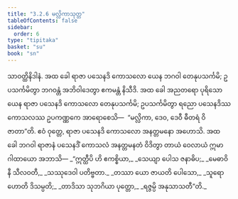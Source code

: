```yaml
---
title: "3.2.6 မလ္လိကာသုတ္တ"
tableOfContents: false
sidebar:
  order: 6
type: "tipitaka"
basket: "su"
book: "sn"
---
```



<DynamicBreadcrumb />

<Division number="127" book="sn" e="ch" v="18" p="298">

<Paragraph number="672" book="sn">
သာဝတ္ထိနိဒါနံ. အထ ခေါ ရာဇာ ပသေနဒိ ကောသလော ယေန ဘဂဝါ တေနုပသင်္ကမိ; ဥပသင်္ကမိတွာ ဘဂဝန္တံ အဘိဝါဒေတွာ ဧကမန္တံ နိသီဒိ. အထ ခေါ အညတရော ပုရိသော ယေန ရာဇာ ပသေနဒိ ကောသလော တေနုပသင်္ကမိ; ဥပသင်္ကမိတွာ ရညော ပသေနဒိဿ ကောသလဿ ဥပကဏ္ဏကေ အာရောစေသိ—  “မလ္လိကာ, ဒေဝ, ဒေဝီ ဓီတရံ ဝိဇာတာ”တိ. ဧဝံ ဝုတ္တေ, ရာဇာ ပသေနဒိ ကောသလော အနတ္တမနော အဟောသိ.
</Paragraph>

<Paragraph number="673" book="sn">
အထ ခေါ ဘဂဝါ ရာဇာနံ ပသေနဒိံ ကောသလံ အနတ္တမနတံ ဝိဒိတွာ တာယံ ဝေလာယံ ဣမာ ဂါထာယော အဘာသိ—
</Paragraph>

<Paragraph number="674" type="verses" book="sn">
_“ဣတ္ထီပိ ဟိ ဧကစ္စိယာ,_  
_သေယျာ ပေါသ ဇနာဓိပ;_  
_မေဓာဝိနီ သီလဝတီ,_  
_သဿုဒေဝါ ပတိဗ္ဗတာ._  

</Paragraph>

<Paragraph number="675" type="verses" book="sn">
_တဿာ ယော ဇာယတိ ပေါသော,_  
_သူရော ဟောတိ ဒိသမ္ပတိ;_  
_တာဒိသာ သုဘဂိယာ ပုတ္တော,_  
_ရဇ္ဇမ္ပိ အနုသာသတီ”တိ._
</Paragraph>
</Division>